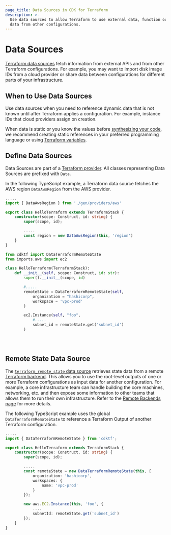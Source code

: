 ```yaml
---
page_title: Data Sources in CDK for Terraform
description: >-
  Use data sources to allow Terraform to use external data, function output, and
  data from other configurations.
---
```


# Data Sources

[Terraform data sources](/language/data-sources) fetch information from external APIs and from other Terraform configurations. For example, you may want to import disk image IDs from a cloud provider or share data between configurations for different parts of your infrastructure.

## When to Use Data Sources

Use data sources when you need to reference dynamic data that is not known until after Terraform applies a configuration. For example, instance IDs that cloud providers assign on creation.

When data is static or you know the values before [synthesizing your code](/cdktf/cli-reference/commands#synth), we recommend creating static references in your preferred programming language or using [Terraform variables](/cdktf/concepts/variables-and-outputs).

## Define Data Sources

Data Sources are part of a [Terraform provider](/cdktf/concepts/providers). All classes representing Data Sources are prefixed with `Data`.

In the following TypeScript example, a Terraform data source fetches the AWS region `DataAwsRegion` from the AWS provider.

<CodeTabs>

```typescript
.....
import { DataAwsRegion } from './gen/providers/aws'

export class HelloTerraform extends TerraformStack {
    constructor(scope: Construct, id: string) {
        super(scope, id);

        .....
        const region = new DataAwsRegion(this, 'region')
    }
}
```

<!-- #NEXT_CODE_BLOCK_SOURCE:python examples/python/documentation#data-sources-define-data-sources -->

```python
from cdktf import DataTerraformRemoteState
from imports.aws import ec2

class HelloTerraform(TerraformStack):
    def __init__(self, scope: Construct, id: str):
        super().__init__(scope, id)

        #.....
        remoteState = DataTerraformRemoteState(self,
            organization = "hashicorp",
            workspace = 'vpc-prod'
        )

        ec2.Instance(self, "foo",
            #.....
            subnet_id = remoteState.get('subnet_id')
        )
```

```java

```

```csharp

```

```go

```

</CodeTabs>

## Remote State Data Source

The [`terraform_remote_state` data source](/language/state/remote-state-data) retrieves state data from a remote [Terraform backend](/language/settings/backends). This allows you to use the root-level outputs of one or more Terraform configurations as input data for another configuration. For example, a core infrastructure team can handle building the core machines, networking, etc. and then expose some information to other teams that allows them to run their own infrastructure. Refer to the [Remote Backends page](/cdktf/concepts/remote-backends) for more details.

The following TypeScript example uses the global `DataTerraformRemoteState` to reference a Terraform Output of another Terraform configuration.

<CodeTabs>

```typescript
.....
import { DataTerraformRemoteState } from 'cdktf';

export class HelloTerraform extends TerraformStack {
    constructor(scope: Construct, id: string) {
        super(scope, id);

        .....
        const remoteState = new DataTerraformRemoteState(this, {
            organization: 'hashicorp',
            workspaces: {
                name: 'vpc-prod'
            }
        });

        new aws.EC2.Instance(this, 'foo', {
            ....
            subnetId: remoteState.get('subnet_id')
        });
    }
}
```

<!-- #NEXT_CODE_BLOCK_SOURCE:python examples/python/documentation#data-sources-remote-state-data-source -->

```python

```

```java

```

```csharp

```

```go

```

</CodeTabs>
